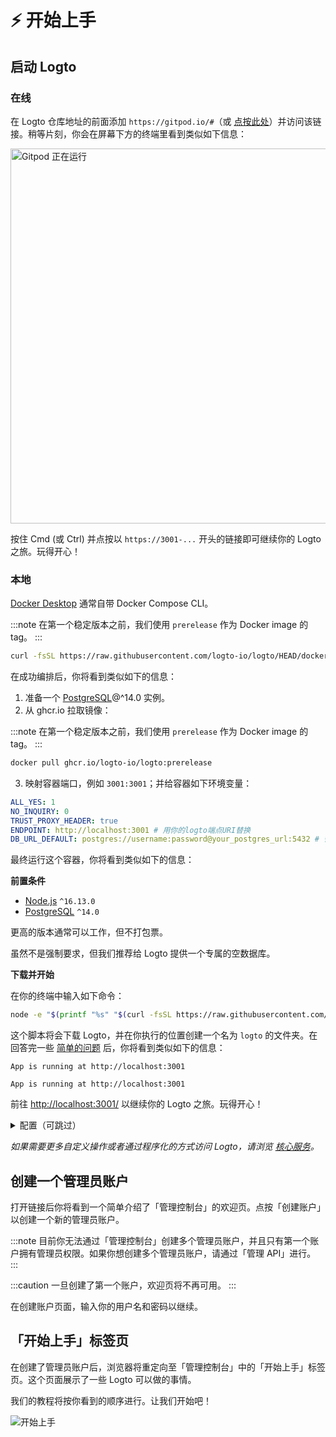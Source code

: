 

# ⚡ 开始上手

## 启动 Logto

### 在线

在 Logto 仓库地址的前面添加 `https://gitpod.io/#`（或 <a href="https://gitpod.io/#https://github.com/logto-io/logto" target="_blank" rel="noopener">点按此处</a>）并访问该链接。稍等片刻，你会在屏幕下方的终端里看到类似如下信息：

<img src={gitpodRunning} alt="Gitpod 正在运行" width="600px" />

按住 Cmd (或 Ctrl) 并点按以 `https://3001-...` 开头的链接即可继续你的 Logto 之旅。玩得开心！

### 本地

<Tabs>

<TabItem value="docker-compose" label="Docker Compose">

[Docker Desktop](https://www.docker.com/products/docker-desktop) 通常自带 Docker Compose CLI。

:::note
在第一个稳定版本之前，我们使用 `prerelease` 作为 Docker image 的 tag。
:::

```bash
curl -fsSL https://raw.githubusercontent.com/logto-io/logto/HEAD/docker-compose.yml | TAG=prerelease docker compose -p logto -f - up
```

在成功编排后，你将看到类似如下的信息：

</TabItem>

<TabItem value="docker" label="Docker">

1. 准备一个 [PostgreSQL](https://www.postgresql.org/)@^14.0 实例。
2. 从 ghcr.io 拉取镜像：

:::note
在第一个稳定版本之前，我们使用 `prerelease` 作为 Docker image 的 tag。
:::

```bash
docker pull ghcr.io/logto-io/logto:prerelease
```

3. 映射容器端口，例如 `3001:3001`；并给容器如下环境变量：

```yml
ALL_YES: 1
NO_INQUIRY: 0
TRUST_PROXY_HEADER: true
ENDPOINT: http://localhost:3001 # 用你的logto端点URI替换
DB_URL_DEFAULT: postgres://username:password@your_postgres_url:5432 # 替换成你的 Postgres DSN
```

最终运行这个容器，你将看到类似如下的信息：

</TabItem>

<TabItem value="script" label="Download script">

**前置条件**

- [Node.js](https://nodejs.org/) `^16.13.0`
- [PostgreSQL](https://postgresql.org/) `^14.0`

更高的版本通常可以工作，但不打包票。

虽然不是强制要求，但我们推荐给 Logto 提供一个专属的空数据库。

**下载并开始**

在你的终端中输入如下命令：

```bash
node -e "$(printf "%s" "$(curl -fsSL https://raw.githubusercontent.com/logto-io/logto/master/install.js)")"
```

这个脚本将会下载 Logto，并在你执行的位置创建一个名为 `logto` 的文件夹。在回答完一些 [简单的问题](../../references/core/configuration.md#questions) 后，你将看到类似如下的信息：

```text
App is running at http://localhost:3001
```

</TabItem>

</Tabs>

```text
App is running at http://localhost:3001
```

前往 <a target="_blank" href="http://localhost:3001/" rel="noopener">http://localhost:3001/</a> 以继续你的 Logto 之旅。玩得开心！

<details>

<summary>配置（可跳过）</summary>

Logto 使用环境变量进行配置，并支持 `.env` 文件。使用细节以及完整的变量列表见 [配置](../../references/core/configuration.md) 页面。

</details>

_如果需要更多自定义操作或者通过程序化的方式访问 Logto，请浏览 [核心服务](../../references/core/README.mdx)。_

## 创建一个管理员账户

打开链接后你将看到一个简单介绍了「管理控制台」的欢迎页。点按「创建账户」以创建一个新的管理员账户。

:::note
目前你无法通过「管理控制台」创建多个管理员账户，并且只有第一个账户拥有管理员权限。如果你想创建多个管理员账户，请通过「管理 API」进行。
:::

:::caution
一旦创建了第一个账户，欢迎页将不再可用。
:::

在创建账户页面，输入你的用户名和密码以继续。

## 「开始上手」标签页

在创建了管理员账户后，浏览器将重定向至「管理控制台」中的「开始上手」标签页。这个页面展示了一些 Logto 可以做的事情。

我们的教程将按你看到的顺序进行。让我们开始吧！

![开始上手](./assets/get-started.png)
